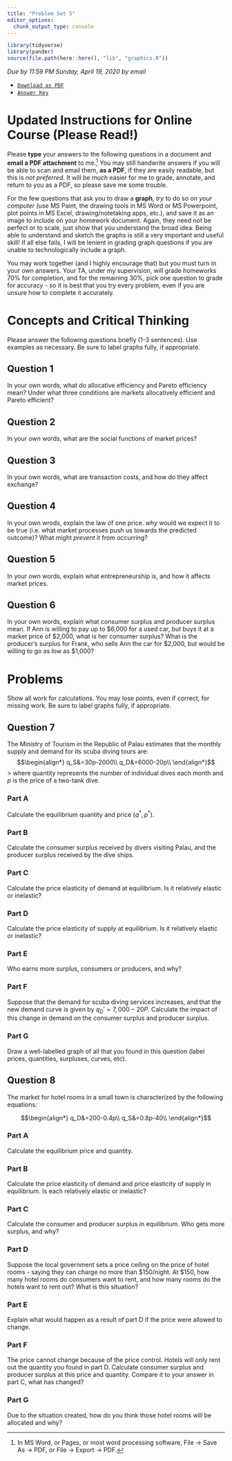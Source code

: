```yaml
---
title: "Problem Set 5"
editor_options: 
  chunk_output_type: console
---
```


```r
library(tidyverse)
library(pander)
source(file.path(here::here(), "lib", "graphics.R"))
```

*Due by 11:59 PM Sunday, April 19, 2020 by email*

- [<i class="fas fa-file-pdf"></i> `Download as PDF`](/homeworks/05-problem-set-pdf.pdf)
- [<i class="far fa-life-ring"></i> `Answer Key`](/homeworks/05-problem-set-answers-pdf.pdf)

# Updated Instructions for Online Course (Please Read!)

Please **type** your answers to the following questions in a document and **email a PDF attachment** to me.^[In MS Word, or Pages, or most word processing software, File -> Save As -> PDF, or File -> Export -> PDF.] You may still handwrite answers if you will be able to scan and email them, **as a PDF**, if they are easily readable, but this is *not preferred*. It will be *much* easier for me to grade, annotate, and return to you as a PDF, so please save me some trouble.

For the few questions that ask you to draw a **graph**, *try* to do so *on your computer* (use MS Paint, the drawing tools in MS Word or MS Powerpoint, plot points in MS Excel, drawing/notetaking apps, etc.), and save it as an image to include on your homework document. Again, they need not be perfect or to scale, just show that you understand the broad idea. Being able to understand and sketch the graphs is still a very important and useful skill! If all else fails, I will be lenient in grading graph questions if you are unable to technologically include a graph. 

You may work together (and I highly encourage that) but you must turn in your own answers. Your TA, under my supervision, will grade homeworks 70% for completion, and for the remaining 30%, pick one question to grade for accuracy - so it is best that you try every problem, even if you are unsure how to complete it accurately.

# Concepts and Critical Thinking

Please answer the following questions briefly (1-3 sentences). Use examples as necessary. Be sure to label graphs fully, if appropriate.

## Question 1

In your own words, what do allocative efficiency and Pareto efficiency mean? Under what three conditions are markets allocatively efficient and Pareto efficient?

## Question 2

In your own words, what are the social functions of market prices? 

## Question 3

In your own words, what are transaction costs, and how do they affect exchange?

## Question 4

In your own wrods, explain the law of one price. *why* would we expect it to be true (i.e. what market processes push us towards the predicted outcome)? What might *prevent* it from occurring?

## Question 5

In your own words, explain what entrepreneurship is, and how it affects market prices. 


## Question 6

In your own words, explain what consumer surplus and producer surplus mean. If Ann is willing to pay up to $6,000 for a used car, but buys it at a market price of $2,000, what is her consumer surplus? What is the producer's surplus for Frank, who sells Ann the car for $2,000, but would be willing to go as low as $1,000?

# Problems

Show all work for calculations. You may lose points, even if correct, for missing work. Be sure to label graphs fully, if appropriate.

## Question 7

The Ministry of Tourism in the Republic of Palau estimates that the monthly supply and demand for its scuba diving tours are: 
$$\begin{align*}
	q_S&=30p-2000\\
	q_D&=6000-20p\\	
	\end{align*}$$
> where quantity represents the number of individual dives each month and $p$ is the price of a two-tank dive.

### Part A
Calculate the equilibrium quantity and price ($q^*,p^*)$.

### Part B
Calculate the consumer surplus received by divers visiting Palau, and the producer surplus received by the dive ships. 

### Part C
Calculate the price elasticity of demand at equilibrium. Is it relatively elastic or inelastic?

### Part D
Calculate the price elasticity of supply at equilibrium. Is it relatively elastic or inelastic?

### Part E
Who earns more surplus, consumers or producers, and why?

### Part F
Suppose that the demand for scuba diving services increases, and that the new demand curve is given by $q_D'=7,000-20P$. Calculate the impact of this change in demand on the consumer surplus and producer surplus.

### Part G
Draw a well-labelled graph of all that you found in this question (label prices, quantities, surpluses, curves, etc).

## Question 8

The market for hotel rooms in a small town is characterized by the following equations:

$$\begin{align*}
q_D&=200-0.4p\\
q_S&=0.8p-40\\ \end{align*}$$

### Part A
Calculate the equilibrium price and quantity.

### Part B
Calculate the price elasticity of demand and price elasticity of supply in equilibrium. Is each relatively elastic or inelastic?

### Part C
Calculate the consumer and producer surplus in equilibrium. Who gets more surplus, and why?

### Part D
Suppose the local government sets a price ceiling on the price of hotel rooms - saying they can charge no more than $150/night. At $150, how many hotel rooms do consumers want to rent, and how many rooms do the hotels want to rent out? What is this situation?

### Part E
Explain what would happen as a result of part D if the price were allowed to change.

### Part F
The price cannot change because of the price control. Hotels will only rent out the quantity you found in part D. Calculate consumer surplus and producer surplus at this price and quantity. Compare it to your answer in part C, what has changed?

### Part G
Due to the situation created, how do you think those hotel rooms will be allocated and why?
